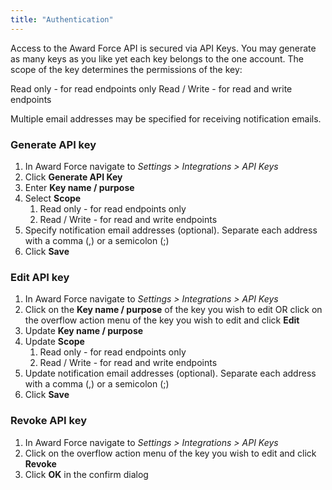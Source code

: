 ```yaml
---
title: "Authentication"
---
```


Access to the Award Force API is secured via API Keys. You may generate as many keys as you like yet each key belongs to the one account. The scope of the key determines the permissions of the key:

Read only - for read endpoints only Read / Write - for read and write endpoints

Multiple email addresses may be specified for receiving notification emails.

### Generate API key

1. In Award Force navigate to _Settings \> Integrations \> API Keys_
2. Click **Generate API Key**
3. Enter **Key name / purpose**
4. Select **Scope**
   1. Read only - for read endpoints only
   2. Read / Write - for read and write endpoints
1. Specify notification email addresses (optional). Separate each address with a comma (,) or a semicolon (;)
2. Click **Save**

### Edit API key

1. In Award Force navigate to _Settings \> Integrations \> API Keys_
2. Click on the **Key name / purpose** of the key you wish to edit OR click on the overflow action menu of the key you wish to edit and click **Edit**
3. Update **Key name / purpose**
4. Update **Scope**
   1. Read only - for read endpoints only
   2. Read / Write - for read and write endpoints
1. Update notification email addresses (optional). Separate each address with a comma (,) or a semicolon (;)
2. Click **Save**

### Revoke API key

1. In Award Force navigate to _Settings \> Integrations \> API Keys_
2. Click on the overflow action menu of the key you wish to edit and click **Revoke**
3. Click **OK** in the confirm dialog